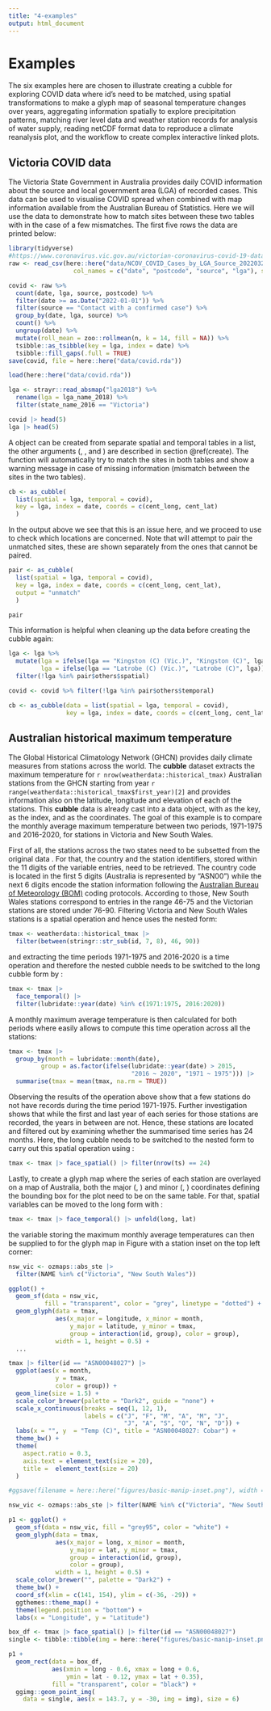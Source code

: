 ```yaml
---
title: "4-examples"
output: html_document
---
```


# Examples {#examples}

The six examples here are chosen to illustrate creating a cubble for exploring COVID data where id's need to be matched, using spatial transformations to make a glyph map of seasonal temperature changes over years, aggregating information spatially to explore precipitation patterns, matching river level data and weather station records for analysis of water supply, reading netCDF format data to reproduce a climate reanalysis plot, and the workflow to create complex interactive linked plots. 

## Victoria COVID data {#covid}

The Victoria State Government in Australia provides daily COVID information about the source and local government area (LGA) of recorded cases. This data can be used to visualise COVID spread when combined with map information available from the Australian Bureau of Statistics. Here we will use the data to demonstrate how to match sites between these two tables with \pkg{cubble} in the case of a few mismatches. The first five rows the data are printed below:  

```r
library(tidyverse)
#https://www.coronavirus.vic.gov.au/victorian-coronavirus-covid-19-data
raw <- read_csv(here::here("data/NCOV_COVID_Cases_by_LGA_Source_20220324.csv"),
                  col_names = c("date", "postcode", "source", "lga"), skip = 1)

covid <- raw %>%
  count(date, lga, source, postcode) %>%
  filter(date >= as.Date("2022-01-01")) %>%
  filter(source == "Contact with a confirmed case") %>%
  group_by(date, lga, source) %>%
  count() %>%
  ungroup(date) %>%
  mutate(roll_mean = zoo::rollmean(n, k = 14, fill = NA)) %>%
  tsibble::as_tsibble(key = lga, index = date) %>%
  tsibble::fill_gaps(.full = TRUE)
save(covid, file = here::here("data/covid.rda"))
```

```r
load(here::here("data/covid.rda"))

lga <- strayr::read_absmap("lga2018") %>%
  rename(lga = lga_name_2018) %>%
  filter(state_name_2016 == "Victoria") 
```

```r
covid |> head(5)
lga |> head(5)
```

A \code{cubble} object can be created from separate spatial and temporal tables in a list, the other arguments (\code{key}, \code{index}, and \code{coords}) are described in section \@ref(create). The function \code{as_cubble()} will automatically try to match the sites in both tables and show a warning message in case of missing information (mismatch between the sites in the two tables).

```r
cb <- as_cubble(
  list(spatial = lga, temporal = covid),
  key = lga, index = date, coords = c(cent_long, cent_lat)
  )
```

In the output above we see that this is an issue here, and we proceed to use \code{output = "unmatch"} to check which locations are concerned. Note that \pkg{cubble} will attempt to pair the unmatched sites, these are shown separately from the ones that cannot be paired.

```r
pair <- as_cubble(
  list(spatial = lga, temporal = covid),
  key = lga, index = date, coords = c(cent_long, cent_lat),
  output = "unmatch"
  )

pair
```

This information is helpful when cleaning up the data before creating the cubble again:

```r
lga <- lga %>%
  mutate(lga = ifelse(lga == "Kingston (C) (Vic.)", "Kingston (C)", lga),
         lga = ifelse(lga == "Latrobe (C) (Vic.)", "Latrobe (C)", lga)) %>%
  filter(!lga %in% pair$others$spatial)

covid <- covid %>% filter(!lga %in% pair$others$temporal)

cb <- as_cubble(data = list(spatial = lga, temporal = covid),
                key = lga, index = date, coords = c(cent_long, cent_lat))
```

## Australian historical maximum temperature

The Global Historical Climatology Network (GHCN) provides daily climate measures from stations across the world. The **cubble** dataset \code{weatherdata::historical_tmax} extracts the maximum temperature for `r nrow(weatherdata::historical_tmax)` Australian stations from the GHCN starting from year `r range(weatherdata::historical_tmax$first_year)[2]` and provides information also on the latitude, longitude and elevation of each of the  stations. This **cubble** data  is already cast into a \code{cubble} data object, with \code{id} as the key, \code{date} as the index, and \code{c(long, lat)} as the coordinates. The goal of this example is to compare the monthly average maximum temperature  between two periods, 1971-1975 and 2016-2020, for stations in Victoria and New South Wales.

First of all, the stations across the two states need to be subsetted from the original data  \code{weatherdata::historical_tmax}. For that, the country and the station identifiers, stored within the 11 digits of the \code{id} variable entries, need to be retrieved. The country code is located in the first 5 digits (Australia is represented by "ASN00") while the next 6 digits encode the station information following the [Australian Bureau of Meteorology (BOM)](http://www.bom.gov.au/climate/cdo/about/site-num.shtml) coding protocols. According to those, New South Wales stations correspond to entries in the range 46-75 and the Victorian stations are stored under 76-90. Filtering Victoria and New South Wales stations is a spatial operation and hence uses the \code{cubble} nested form:

```r
tmax <- weatherdata::historical_tmax |>
  filter(between(stringr::str_sub(id, 7, 8), 46, 90))
```

and extracting the time periods 1971-1975 and 2016-2020 is a time operation and therefore the nested cubble needs to be switched to the long cubble form by \code{face_temporal()}:

```r
tmax <- tmax |>
  face_temporal() |>
  filter(lubridate::year(date) %in% c(1971:1975, 2016:2020))
```

A monthly maximum average temperature is then calculated for both periods where \code{cubble} easily allows to compute this time operation across all the stations:

```r
tmax <- tmax |>
  group_by(month = lubridate::month(date),
         group = as.factor(ifelse(lubridate::year(date) > 2015,
                                  "2016 ~ 2020", "1971 ~ 1975"))) |>
  summarise(tmax = mean(tmax, na.rm = TRUE))
```

Observing the results of the operation above show that a few stations do not have records during the time period 1971-1975. Further investigation shows that while the first and last year of each series for those stations are recorded, the years in between are not. Hence,  these stations are  located and filtered out by examining whether the summarised time series has 24 months. Here, the long cubble needs to be switched to the nested form to carry out this spatial operation using \code{face_spatial()}:

```r
tmax <- tmax |> face_spatial() |> filter(nrow(ts) == 24)
```

Lastly, to create a glyph map where the series of each station are overlayed on a map of Australia, both the major (\code{long}, \code{lat}) and minor (\code{month}, \code{tmax}) coordinates defining the bounding box for the plot need to be on the same table. For that, spatial variables can be moved to the long form with \code{unfold()}:

```r
tmax <- tmax |> face_temporal() |> unfold(long, lat)
```

the variable storing the maximum monthly average temperatures \code{tmax} can then be supplied to \code{geom_glyph()} for the glyph map in Figure \ref{fig:basic-manip} with a station inset on the top left corner:

```r
nsw_vic <- ozmaps::abs_ste |>
  filter(NAME %in% c("Victoria", "New South Wales"))

ggplot() +
  geom_sf(data = nsw_vic,
          fill = "transparent", color = "grey", linetype = "dotted") +
  geom_glyph(data = tmax,
             aes(x_major = longitude, x_minor = month,
                 y_major = latitude, y_minor = tmax,
                 group = interaction(id, group), color = group),
             width = 1, height = 0.5) +
  ...
```

```r

tmax |> filter(id == "ASN00048027") |>
  ggplot(aes(x = month,
             y = tmax,
             color = group)) +
  geom_line(size = 1.5) +
  scale_color_brewer(palette = "Dark2", guide = "none") +
  scale_x_continuous(breaks = seq(1, 12, 1), 
                     labels = c("J", "F", "M", "A", "M", "J", 
                                "J", "A", "S", "O", "N", "D")) +
  labs(x = "", y  = "Temp (C)", title = "ASN00048027: Cobar") +
  theme_bw() +
  theme(
    aspect.ratio = 0.3,
    axis.text = element_text(size = 20),
    title =  element_text(size = 20)
  )

#ggsave(filename = here::here("figures/basic-manip-inset.png"), width = 7)
```


```r
nsw_vic <- ozmaps::abs_ste |> filter(NAME %in% c("Victoria", "New South Wales"))

p1 <- ggplot() + 
  geom_sf(data = nsw_vic, fill = "grey95", color = "white") + 
  geom_glyph(data = tmax, 
             aes(x_major = long, x_minor = month, 
                 y_major = lat, y_minor = tmax,
                 group = interaction(id, group), 
                 color = group),
             width = 1, height = 0.5) +
  scale_color_brewer("", palette = "Dark2") + 
  theme_bw() + 
  coord_sf(xlim = c(141, 154), ylim = c(-36, -29)) + 
  ggthemes::theme_map() +
  theme(legend.position = "bottom") +
  labs(x = "Longitude", y = "Latitude")

box_df <- tmax |> face_spatial() |> filter(id == "ASN00048027")
single <- tibble::tibble(img = here::here("figures/basic-manip-inset.png"))

p1 +
  geom_rect(data = box_df,
            aes(xmin = long - 0.6, xmax = long + 0.6,
                ymin = lat - 0.12, ymax = lat + 0.35),
            fill = "transparent", color = "black") +
  ggimg::geom_point_img(
    data = single, aes(x = 143.7, y = -30, img = img), size = 6)

```
